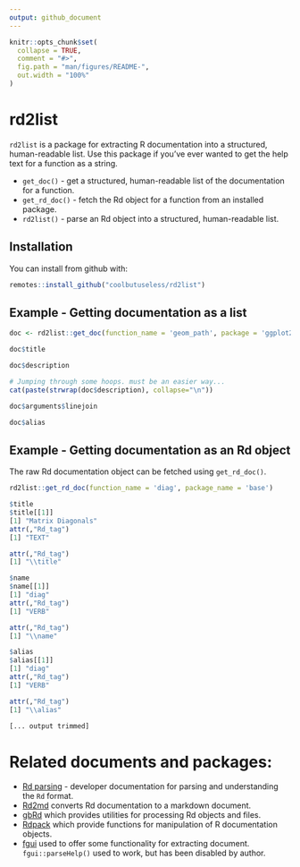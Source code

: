 ```yaml
---
output: github_document
---
```


<!-- README.md is generated from README.Rmd. Please edit that file -->

```r
knitr::opts_chunk$set(
  collapse = TRUE,
  comment = "#>",
  fig.path = "man/figures/README-",
  out.width = "100%"
)
```
# rd2list

`rd2list` is a package for extracting R documentation into a structured, 
human-readable list.  Use this package if you've ever wanted to get the help text for a function as a string.

* `get_doc()` - get a structured, human-readable list of the documentation for a function.
* `get_rd_doc()` - fetch the Rd object for a function from an installed package.
* `rd2list()` - parse an Rd object into a structured, human-readable list.

## Installation

You can install from github with:

``` r
remotes::install_github("coolbutuseless/rd2list")
```

## Example - Getting documentation as a list

```r
doc <- rd2list::get_doc(function_name = 'geom_path', package = 'ggplot2')

doc$title
```


```r
doc$description
```

```r
# Jumping through some hoops. must be an easier way...
cat(paste(strwrap(doc$description), collapse="\n"))
```


```r
doc$arguments$linejoin
```



```r
doc$alias
```


## Example - Getting documentation as an Rd object

The raw Rd documentation object can be fetched using `get_rd_doc()`.

```r
rd2list::get_rd_doc(function_name = 'diag', package_name = 'base')
```

```r
$title
$title[[1]]
[1] "Matrix Diagonals"
attr(,"Rd_tag")
[1] "TEXT"

attr(,"Rd_tag")
[1] "\\title"

$name
$name[[1]]
[1] "diag"
attr(,"Rd_tag")
[1] "VERB"

attr(,"Rd_tag")
[1] "\\name"

$alias
$alias[[1]]
[1] "diag"
attr(,"Rd_tag")
[1] "VERB"

attr(,"Rd_tag")
[1] "\\alias"

[... output trimmed]
```





# Related documents and packages:

* [Rd parsing](https://developer.r-project.org/parseRd.pdf) - developer documentation
  for parsing and understanding the `Rd` format.
* [Rd2md](https://cran.r-project.org/package=Rd2md) converts Rd documentation to 
  a markdown document.
* [gbRd](https://cran.r-project.org/package=gbRd) which 
  provides utilities for processing Rd objects and files.
* [Rdpack](https://cran.r-project.org/package=Rdpack) which 
  provide functions for manipulation of R documentation objects.
* [fgui](https://cran.r-project.org/package=fgui) used to offer some functionality
  for extracting document. `fgui::parseHelp()` used to work, but has been disabled by author.

